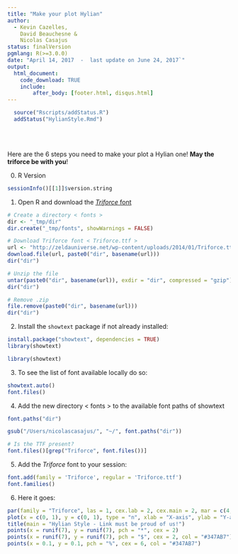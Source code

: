 ```yaml
---
title: "Make your plot Hylian"
author:
  - Kevin Cazelles,
    David Beauchesne &
    Nicolas Casajus
status: finalVersion
pgmlang: R(>=3.0.0)
date: "April 14, 2017  -  last update on June 24, 2017`"
output:
  html_document:
    code_download: TRUE
    include:
        after_body: [footer.html, disqus.html]
---
```



```r
  source("Rscripts/addStatus.R")
  addStatus("HylianStyle.Rmd")
```

<br/>
<br/>

Here are the 6 steps you need to make your plot a Hylian one!
**May the triforce be with you**!


0. R Version

```r
sessionInfo()[[1]]$version.string
```

1. Open R and download the [*Triforce* font](https://zeldauniverse.net/media/dir)

```r
# Create a directory < fonts >
dir <- "_tmp/dir"
dir.create("_tmp/fonts", showWarnings = FALSE)

# Download Triforce font < Triforce.ttf >
url <- "http://zeldauniverse.net/wp-content/uploads/2014/01/Triforce.ttf_.zip"
download.file(url, paste0("dir", basename(url)))
dir("dir")

# Unzip the file
untar(paste0("dir", basename(url)), exdir = "dir", compressed = "gzip")
dir("dir")

# Remove .zip
file.remove(paste0("dir", basename(url)))
dir("dir")
```


2. Install the `showtext` package if not already installed:

```r
install.package("showtext", dependencies = TRUE)
library(showtext)
```

```r
library(showtext)
```

3. To see the list of font available locally do so:

```r
showtext.auto()
font.files()
```

4. Add the new directory < fonts > to the available font paths of showtext

```r
font.paths("dir")
```

```r
gsub("/Users/nicolascasajus/", "~/", font.paths("dir"))
```

```r
# Is the TTF present?
font.files()[grep("Triforce", font.files())]
```

5. Add the *Triforce* font to your session:

```r
font.add(family = 'Triforce', regular = 'Triforce.ttf')
font.families()
```

6. Here it goes:

```r
par(family = "Triforce", las = 1, cex.lab = 2, cex.main = 2, mar = c(4, 5, 5, 0))
plot(x = c(0, 1), y = c(0, 1), type = "n", xlab = "X-axis", ylab = "Y-axis")
title(main = "Hylian Style - Link must be proud of us!")
points(x = runif(7), y = runif(7), pch = "*", cex = 2)
points(x = runif(7), y = runif(7), pch = "$", cex = 2, col = "#347AB7")
points(x = 0.1, y = 0.1, pch = "%", cex = 6, col = "#347AB7")
```
